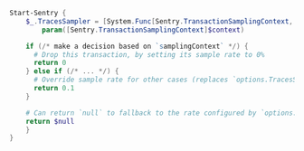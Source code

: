 ```powershell
Start-Sentry {
    $_.TracesSampler = [System.Func[Sentry.TransactionSamplingContext, System.Nullable`1[System.Double]]] {
        param([Sentry.TransactionSamplingContext]$context)

    if (/* make a decision based on `samplingContext` */) {
      # Drop this transaction, by setting its sample rate to 0%
      return 0
    } else if (/* ... */) {
      # Override sample rate for other cases (replaces `options.TracesSampleRate`)
      return 0.1
    }

    # Can return `null` to fallback to the rate configured by `options.TracesSampleRate`
    return $null
    }
}
```
